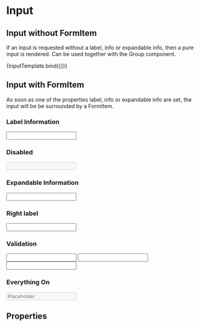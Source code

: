 

<Meta title="Components/Form/Input" component={Input} />

# Input

## Input without FormItem

If an input is requested without a label, info or expandable info, then a pure input is rendered. Can be used together with the Group component.

<Canvas>
  <Story
    name="Input"
    parameters={{ componentIds: ['component-input'] }}
    args={{}}
  >
    {InputTemplate.bind({})}
  </Story>
</Canvas>

## Input with FormItem

As soon as one of the properties label, info or expandable info are set, the input will be be surrounded by a FormItem.

### Label Information

<Canvas>
  <Input label="Input" info="Label Information" />
</Canvas>

### Disabled

<Canvas>
  <Input label="Input" disabled />
</Canvas>

### Expandable Information

<Canvas>
  <Input label="Input" expandableInfo="Expandable Information" />
</Canvas>

### Right label

<Canvas>
  <Input label="Input" unit="kr" />
</Canvas>

### Validation

<Canvas>
  <div>
    <Input
      label="Error input"
      validator={{
        indicator: 'error',
        message: 'Error message',
      }}
    />
    <Input
      label="Info input"
      validator={{
        indicator: 'info',
        message: 'Info message',
      }}
    />
    <Input
      label="Success input"
      validator={{
        indicator: 'success',
        message: 'Success message',
      }}
    />
  </div>
</Canvas>

### Everything On

<Canvas>
  <Input
    label="Input"
    expandableInfo="Expandable Information"
    info="Label information"
    maxLength={1000}
    rows={4}
    validator={{
      indicator: 'error',
      message: 'Error message',
    }}
    placeholder="Placeholder"
    disabled
    unit="kr"
  />
</Canvas>

## Properties

<ArgsTable of={Input} />
